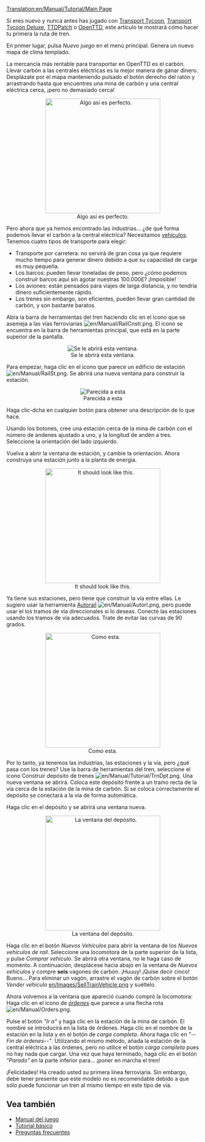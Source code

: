 [[Translation:en/Manual/Tutorial/Main Page]]

{{es/Manual/Tutorial/Tutorial}}
Si eres nuevo y nunca antes has jugado con [[es/Archive/OpenTTD/Transport Tycoon Deluxe|Transport Tycoon]], [[es/Archive/OpenTTD/Transport Tycoon Deluxe|Transport Tycoon Deluxe]], [[es/Archive/OpenTTD/TTDPatch|TTDPatch]] o [[es/Manual/Main Page|OpenTTD]], este artículo te mostrará cómo hacer tu primera la ruta de tren. 

En primer lugar, pulsa ''Nuevo juego'' en el menú principal. Genera un nuevo mapa de clima templado.

La mercancía más rentable para transportar en OpenTTD es el carbón. Llevar carbón a las centrales eléctricas es la mejor manera de ganar dinero. Desplázate por el mapa manteniendo pulsado el botón derecho del ratón y arrastrando hasta que encuentres una mina de carbón y una central eléctrica cerca, ¡pero no demasiado cerca!

<center>[[File:en/Manual/Tutorial/Tutorial1.png|thumb|300px|center|Algo así es perfecto.]]</center>

Pero ahora que ya hemos encontrado las industrias... ¿de qué forma podemos llevar el carbón a la central eléctrica? Necesitamos [[es/Manual/Vehículos|vehículos]]. Tenemos cuatro tipos de transporte para elegir:
* Transporte por carretera: no servirá de gran cosa ya que requiere mucho tiempo para generar dinero debido a que su capacidad de carga es muy pequeña.
* Los barcos: pueden llevar toneladas de peso, pero ¿cómo podemos construir barcos aquí sin agotar nuestras 100.000£? ¡Imposible!
* Los aviones: están pensados para viajes de larga distancia, y no tendría dinero suficientemente rápido.
* Los trenes sin embargo, son eficientes, pueden llevar gran cantidad de carbón, y son bastante baratos.

Abra la barra de herramientas del tren haciendo clic en el icono que se asemeja a las vías ferroviarias [[File:en/Manual/RailCnstr.png]]. El icono se encuentra en la barra de herramientas principal, que está en la parte superior de la pantalla.
<center>[[File:es/Manual/Railroad Construction.png|center|Se le abrirá esta ventana.]]</center>

Para empezar, haga clic en el icono que parece un edificio de estación[[File:en/Manual/RailSt.png]]. Se abrirá una nueva ventana para construir la estación.
<center>[[File:es/Manual/Stationgui.png|center|frame|Parecida a esta]]</center>

Haga clic-dcha en cualquier botón para obtener una descripción de lo que hace.

Usando los botones, cree una estación cerca de la mina de carbón con el número de andenes ajustado a uno, y la longitud de andén a tres. Seleccione la orientación del lado izquierdo.

Vuelva a abrir la ventana de estación, y cambie la orientación. Ahora construya una estación junto a la planta de energía.
<center>[[File:en/Manual/Tutorial/Tutorial2.png|thumb|300px|center|It should look like this.]]</center>

Ya tiene sus estaciones, pero tiene que construir la vía entre ellas. Le sugiero usar la herramienta [[es/Autoraíl|Autoraíl]] [[File:en/Manual/Autorl.png]], pero puede usar el los tramos de vía direccionales si lo deseas. Conecte las estaciones usando los tramos de vía adecuados. Trate de evitar las curvas de 90 grados.

<center>[[File:en/Manual/Tutorial/Tutorial3.png|thumb|300px|center|Como esta.]]</center>

Por lo tanto, ya tenemos las industrias, las estaciones y la vía, pero ¿qué pasa con los trenes? Use la barra de herramientas del tren, seleccione el icono Construir depósito de trenes [[File:en/Manual/Tutorial/TrnDpt.png]]. Una nueva ventana se abrirá. Coloca este depósito frente a un tramo recta de la vía cerca de la estación de la mina de carbón. Si se coloca correctamente el depósito se conectará a la vía de forma automática.

Haga clic en el depósito y se abrirá una ventana nueva.

<center>[[File:en/Manual/Tutorial/Tutorial4.png|thumb|300px|center|La ventana del depósito.]]</center>

Haga clic en el botón ''Nuevos Vehículos'' para abrir la ventana de los ''Nuevos vehículos de raíl''. Seleccione una locomotora de la parte superior de la lista, y pulse ''Comprar vehículo''. Se abrirá otra ventana, no le haga caso de momento. A continuación, desplácese hacia abajo en la ventana de ''Nuevos vehículos'' y compre '''seis''' vagones de carbón. ¡Huuuy! ¡Quise decir cinco! Bueno... Para eliminar un vagón, arrastre el vagón de carbón sobre el botón ''Vender vehículo'' [[en/Images/SellTrainVehicle.png]] y suéltelo.

Ahora volvemos a la ventana que apareció cuando compró la locomotora: Haga clic en el icono de ''[[es/Manual/Órdenes|órdenes]]'' que parece a una flecha rota [[File:en/Manual/Orders.png]].

Pulse el botón ''"Ir a"'' y haga clic en la estación de la mina de carbón. El nombre se introducirá en la lista de órdenes. Haga clic en el nombre de la estación en la lista y en el botón de ''carga completa''. Ahora haga clic en ''"--Fin de órdenes--"''. Utilizando el mismo método, añada la estación de la central eléctrica a las órdenes, pero no utilice el botón ''carga completa'' pues no hay nada que cargar. Una vez que haya terminado, haga clic en el botón ''"Parado"'' en la parte inferior para... ¡poner en marcha el tren!

¡Felicidades! Ha creado usted su primera línea ferroviaria. Sin embargo, debe tener presente que este modelo no es recomendable debido a que sólo puede funcionar un tren al mismo tiempo en este tipo de vía.

==Vea también==
*[[es/Manual/Main Page|Manual del juego]]
*[[es/Manual/Tutorial/Tutorial|Tutorial básico]]
*[[es/Archive/Community/Preguntas frecuentes|Preguntas frecuentes]]